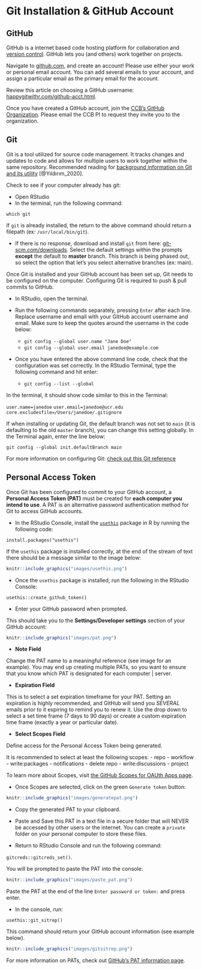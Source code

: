 # Git Installation & GitHub Account {#git}

## GitHub

GitHub is a internet based code hosting platform for collaboration and [version control](https://www.atlassian.com/git/tutorials/what-is-version-control#:~:text=Version%20control%2C%20also%20known%20as,to%20source%20code%20over%20time.). GitHub lets you (and others) work together on projects.

Navigate to [github.com](https://github.com/), and create an account! Please use either your work or personal email account. You can add several emails to your account, and assign a particular email as the primary email for the account. 

Review this article on choosing a GitHub username: [happygitwithr.com/github-acct.html](happygitwithr.com/github-acct.html). 

Once you have created a GitHub account, join the [CCB's GitHub Organization](https://github.com/ccbucr). Please email the CCB PI to request they invite you to the organization. 

## Git 

Git is a tool utilized for source code management. It tracks changes and updates to code and allows for multiple users to work together within the same repository. Recommended reading for [background information on Git and its utility](https://towardsdatascience.com/what-is-git-and-why-is-it-so-important-dce559b27833) [@Yıldırım_2020].

Check to see if your computer already has git:

- Open RStudio
- In the terminal, run the following command:

`which git`

If `git` is already installed, the return to the above command should return a filepath (ex: `/usr/local/bin/git`). 

- If there is no response, download and install `git` from here: [git-scm.com/downloads](https://git-scm.com/downloads). Select the default settings within the prompts **except** the default to **master** branch. This branch is being phased out, so select the option that let's you select alternative branches (ex: main).

Once Git is installed and your GitHub account has been set up, Git needs to be configured on the computer. Configuring Git is required to push & pull commits to GitHub. 

- In RStudio, open the terminal. 
- Run the following commands separately, pressing `Enter` after each line. Replace username and email with your GitHub account username and email. Make sure to keep the quotes around the username in the code below: 

  - `git config --global user.name "Jane Doe"`
  - `git config --global user.email janedoe@example.com`
  
- Once you have entered the above command line code, check that the configuration was set correctly. In the RStudio Terminal, type the following command and hit enter:
  - `git config --list --global`
  
In the terminal, it should show code similar to this in the Terminal:

`user.name=janedoe`
`user.email=janedoe@ucr.edu`
`core.excludesfile=/Users/janedoe/.gitignore`

If when installing or updating Git, the default branch was not set to `main` (it is defaulting to the old `master` branch), you can change this setting globally. In the Terminal again, enter the line below:

`git config --global init.defaultBranch main`

For more information on configuring Git: [check out this Git reference](https://git-scm.com/book/en/v2/Getting-Started-First-Time-Git-Setup)

## Personal Access Token

Once Git has been configured to commit to your GitHub account, a **Personal Access Token (PAT)** must be created for **each computer you intend to use**. A PAT is an alternative password authentication method for Git to access GitHub accounts.

- In the RStudio Console, install the [`usethis`](https://usethis.r-lib.org/) package in R by running the following code:

`install.packages("usethis")` 

If the `usethis` package is installed correctly, at the end of the stream of text there should be a message similar to the image below:

```r

knitr::include_graphics("images/usethis.png")
```

- Once the `usethis` package is installed, run the following in the RStudio Console:

`usethis::create_github_token()`

  - Enter your GitHub password when prompted. 
  
This should take you to the **Settings/Developer settings** section of your GitHub account:

```r

knitr::include_graphics("images/pat.png")
```

- **Note Field**

Change the PAT name to a meaningful reference (see image for an example). You may end up creating multiple PATs, so you want to ensure that you know which PAT is designated for each computer | server. 

- **Expiration Field**

This is to select a set expiration timeframe for your PAT. Setting an expiration is highly recommended, and GitHub will send you *SEVERAL* emails prior to it expiring to remind you to renew it. Use the drop down to select a set time frame (7 days to 90 days) or create a custom expiration time frame (exactly a year or particular date).

- **Select Scopes Field**

Define access for the Personal Access Token being generated. 

It is recommended to select at least the following scopes:
  - repo
  - workflow
  - write:packages
  - notifications
  - delete repo
  - write:discussions
  - project

To learn more about Scopes, visit [the GitHub Scopes for OAUth Apps page](https://docs.github.com/en/developers/apps/building-oauth-apps/scopes-for-oauth-apps).

- Once Scopes are selected, click on the green `Generate token` button: 

```r

knitr::include_graphics("images/generatepat.png")
```

   - Copy the generated PAT to your clipboard.
   - Paste and Save this PAT in a text file in a secure folder that will NEVER be accessed by other users or the internet. You can create a `private` folder on your personal computer to store these files. 

- Return to RStudio Console and run the following command:

`gitcreds::gitcreds_set()`.

You will be prompted to paste the PAT into the console:

```r

knitr::include_graphics("images/paste_pat.png")
```

Paste the PAT at the end of the line `Enter password or token:` and press enter.

- In the console, run:

`usethis::git_sitrep()`

This command should return your GitHub account information (see example below).


```r

knitr::include_graphics("images/gitsitrep.png")
```

For more information on PATs, check out [GitHub's PAT information page](https://docs.github.com/en/authentication/keeping-your-account-and-data-secure/creating-a-personal-access-token). 
